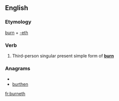 ==English==

===Etymology===
[[burn]] + [[-eth]]

===Verb===
{{infl|en|verb form}}

# {{archaic}} Third-person singular present simple form of '''[[burn]]'''

===Anagrams===
* {{alphagram|behnrtu}}
* [[burthen#English|burthen]]


[[fr:burneth]]